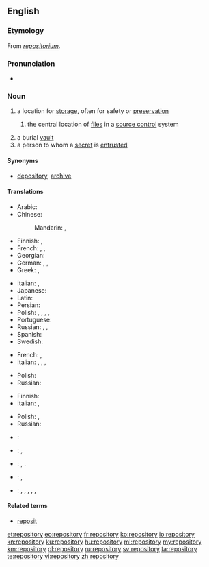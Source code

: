 ==English==
{{wikipedia}}

===Etymology===
From {{etyl|LL.|en}} ''[[repositorium]]''.

===Pronunciation===
* {{audio|en-us-repository.ogg|Audio (US)}}

===Noun===
{{en-noun|repositories}}

# a location for [[storage]], often for safety or [[preservation]]
## {{context|computing|lang=en}} the central location of [[file]]s in a [[source control]] system
# a burial [[vault]]
# a person to whom a [[secret]] is [[entrusted]]

====Synonyms====
* {{sense|location for storage}} [[depository]], [[archive]]

====Translations====
{{trans-top|a location for storage, often for safety or preservation}}
* Arabic: {{t|ar|مخزن|m|tr=máxzan|sc=Arab}}
* Chinese:
*: Mandarin: {{t+|cmn|倉庫|sc=Hani}}, {{t+|cmn|仓库|tr=cāngkù|sc=Hani}}
* Finnish: {{t|fi|säilytyspaikka}}, {{t|fi|säilö}}
* French: {{t|fr|chambre-forte|f}}, {{t|fr|coffre-fort|m}}, {{t|fr|repositoire|m}}
* Georgian: {{t|ka|საცავი|tr=sac'avi|sc=Cyrl}}
* German: {{t+|de|Ablage|f}}, {{t+|de|Depot|n}}, {{t+|de|Archive|n}}
* Greek: {{t+|el|αποθήκη|f|tr=apothíki|sc=Grek}}, {{qualifier|software source}} {{t|el|αποθετήριο|n|tr=apothetírio|sc=Grek}}
{{trans-mid}}
* Italian: {{t|it|ripostiglio}}, {{t+|it|ricettacolo}}
* Japanese: {{t+|ja|倉庫|tr=そうこ, sōko|sc=Jpan}}
* Latin: {{t|la|receptāculum|n}}
* Persian: {{t+|fa|مخزن|tr=maxzan|sc=fa-Arab}}
* Polish: {{t|pl|składnica|f}}, {{t|pl|magazyn|m}}, {{t|pl|skład|m}}, {{t|pl|przechowalnia|f}}, {{t|pl|repozytorium|n}}
* Portuguese: {{t+|pt|repositório|m}}
* Russian: {{t+|ru|хранилище|n|tr=xranílišče|sc=Cyrl}}, {{t+|ru|склад|m|tr=sklad|sc=Cyrl}}, {{t+|ru|вместилище|n|tr=vmestílišče|sc=Cyrl}}
* Spanish: {{t+|es|repositorio|m}}
* Swedish: {{t+|sv|lager}}
{{trans-bottom}}

{{trans-top|a burial vault}}
* French: {{t+|fr|tombeau|m}}, {{t+|fr|mausolée|m}}
* Italian: {{t+|it|sepolcro}}, {{t+|it|tomba}}, {{t+|it|mausoleo}}, {{t+|it|cripta}}
{{trans-mid}}
* Polish: {{t|pl|grobowiec|m}}
* Russian: {{t+|ru|склеп|m|tr=sklep|sc=Cyrl}}
{{trans-bottom}}

{{trans-top|a person to whom a secret is entrusted}}
* Finnish: {{t|fi|luottohenkilö}}
* Italian: {{t|it|depositario}}, {{t|it|confidente}}
{{trans-mid}}
* Polish: {{t|pl|powiernik|m}}, {{t|pl|powierniczka|f}}
* Russian: {{t|ru|[[доверенный|доверенное]] [[лицо]]|n|tr=dovérennoje licó|sc=Cyrl}}
{{trans-bottom}}

{{checktrans-top}}
* {{ttbc|nl}}: {{t|nl|opslagruimte}}
* {{ttbc|et}}: {{t|et|hoidla}}, {{t|et|varamu}}
* {{ttbc|fr}}: {{t|fr|dépôt}}, {{qualifier|in data storage context}} {{t|fr|référentiel}} .
{{trans-mid}}
* {{ttbc|es}}: {{t|es|repositorio}}, {{t|es|depositorio}}
* {{ttbc|sh}}: {{t|sh|stovariste}}, {{t|sh|spremiste}}, {{t|sh|skloniste}}, {{t|sh|nosilac}}, {{t|sh|skladiste}}, {{t|sh|repozitorijum}}
{{trans-bottom}}

====Related terms====
* [[reposit]]

[[et:repository]]
[[eo:repository]]
[[fr:repository]]
[[ko:repository]]
[[io:repository]]
[[kn:repository]]
[[ku:repository]]
[[hu:repository]]
[[ml:repository]]
[[my:repository]]
[[km:repository]]
[[pl:repository]]
[[ru:repository]]
[[sv:repository]]
[[ta:repository]]
[[te:repository]]
[[vi:repository]]
[[zh:repository]]